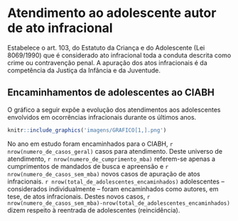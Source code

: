 # Atendimento ao adolescente autor de ato infracional

Estabelece o art. 103, do Estatuto da Criança e do Adolescente (Lei 8069/1990) que é considerado ato infracional toda a conduta descrita como crime ou contravenção penal.
A apuração dos atos infracionais é da competência da Justiça da Infância e da Juventude.


## Encaminhamentos de adolescentes ao CIABH


O gráfico a seguir expõe a evolução dos atendimentos aos adolescentes envolvidos em ocorrências infracionais durante os últimos anos.  

\leavevmode
\newline

```r
knitr::include_graphics('imagens/GRAFICO[1,].png')
```
\leavevmode
\newline 

No ano em estudo foram encaminhados para o CIABH, `r nrow(numero_de_casos_geral)` casos para atendimento. Deste universo de atendimento, `r nrow(numero_de_cumprimento_mba)` referem-se apenas a cumprimentos de mandados de busca e apreensão e `r nrow(numero_de_casos_sem_mba)` novos casos de apuração de atos infracionais. `r nrow(total_de_adolescentes_encaminhados)` adolescentes – considerados individualmente – foram encaminhados como autores, em tese, de atos infracionais.
Destes novos casos, `r nrow(numero_de_casos_sem_mba)-nrow(total_de_adolescentes_encaminhados)`  dizem respeito à reentrada de adolescentes (reincidência).


\newpage
